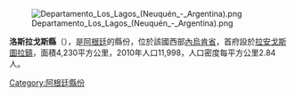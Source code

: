 [[Image:Departamento_Los_Lagos_(Neuquén_-_Argentina).png|right]]

'''洛斯拉戈斯縣'''（{{lang-es|Departamento Los Lagos}}），是[[阿根廷|阿根廷]]的縣份，位於該國西部[[內烏肯省|內烏肯省]]，首府設於[[拉安戈斯圖拉鎮|拉安戈斯圖拉鎮]]，面積4,230平方公里，2010年人口11,998，人口密度每平方公里2.84人。

{{coord|40|45|43|S|71|38|35|W|source:kolossus-eswiki|display=title}}

{{Argentina-geo-stub}}
[[Category:阿根廷縣份|Category:阿根廷縣份]]